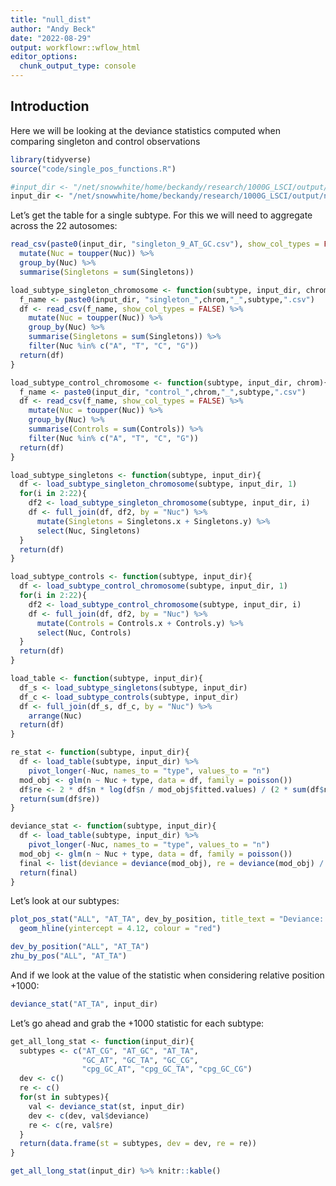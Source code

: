```yaml
---
title: "null_dist"
author: "Andy Beck"
date: "2022-08-29"
output: workflowr::wflow_html
editor_options:
  chunk_output_type: console
---
```


## Introduction

Here we will be looking at the deviance statistics computed when comparing singleton and control observations 

```r
library(tidyverse)
source("code/single_pos_functions.R")

#input_dir <- "/net/snowwhite/home/beckandy/research/1000G_LSCI/output/null_dist/ALL/"
input_dir <- "/net/snowwhite/home/beckandy/research/1000G_LSCI/output/null_dist/no_mask/ALL/"
```

 Let's get the table for a single subtype. For this we will need to aggregate across the 22 autosomes:

```r
read_csv(paste0(input_dir, "singleton_9_AT_GC.csv"), show_col_types = FALSE) %>%
  mutate(Nuc = toupper(Nuc)) %>%
  group_by(Nuc) %>%
  summarise(Singletons = sum(Singletons))
```

 
```r
load_subtype_singleton_chromosome <- function(subtype, input_dir, chrom){
  f_name <- paste0(input_dir, "singleton_",chrom,"_",subtype,".csv")
  df <- read_csv(f_name, show_col_types = FALSE) %>%
    mutate(Nuc = toupper(Nuc)) %>%
    group_by(Nuc) %>%
    summarise(Singletons = sum(Singletons)) %>%
    filter(Nuc %in% c("A", "T", "C", "G"))
  return(df)
}

load_subtype_control_chromosome <- function(subtype, input_dir, chrom){
  f_name <- paste0(input_dir, "control_",chrom,"_",subtype,".csv")
  df <- read_csv(f_name, show_col_types = FALSE) %>%
    mutate(Nuc = toupper(Nuc)) %>%
    group_by(Nuc) %>%
    summarise(Controls = sum(Controls)) %>%
    filter(Nuc %in% c("A", "T", "C", "G"))
  return(df)
}

load_subtype_singletons <- function(subtype, input_dir){
  df <- load_subtype_singleton_chromosome(subtype, input_dir, 1)
  for(i in 2:22){
    df2 <- load_subtype_singleton_chromosome(subtype, input_dir, i)
    df <- full_join(df, df2, by = "Nuc") %>%
      mutate(Singletons = Singletons.x + Singletons.y) %>%
      select(Nuc, Singletons)
  }
  return(df)
}

load_subtype_controls <- function(subtype, input_dir){
  df <- load_subtype_control_chromosome(subtype, input_dir, 1)
  for(i in 2:22){
    df2 <- load_subtype_control_chromosome(subtype, input_dir, i)
    df <- full_join(df, df2, by = "Nuc") %>%
      mutate(Controls = Controls.x + Controls.y) %>%
      select(Nuc, Controls)
  }
  return(df)
}

load_table <- function(subtype, input_dir){
  df_s <- load_subtype_singletons(subtype, input_dir)
  df_c <- load_subtype_controls(subtype, input_dir)
  df <- full_join(df_s, df_c, by = "Nuc") %>%
    arrange(Nuc)
  return(df)
}

re_stat <- function(subtype, input_dir){
  df <- load_table(subtype, input_dir) %>%
    pivot_longer(-Nuc, names_to = "type", values_to = "n") 
  mod_obj <- glm(n ~ Nuc + type, data = df, family = poisson())
  df$re <- 2 * df$n * log(df$n / mod_obj$fitted.values) / (2 * sum(df$n))
  return(sum(df$re))
}

deviance_stat <- function(subtype, input_dir){
  df <- load_table(subtype, input_dir) %>%
    pivot_longer(-Nuc, names_to = "type", values_to = "n")
  mod_obj <- glm(n ~ Nuc + type, data = df, family = poisson())
  final <- list(deviance = deviance(mod_obj), re = deviance(mod_obj) / (2*sum(df$n)))
  return(final)
}
```

Let's look at our subtypes:

```r
plot_pos_stat("ALL", "AT_TA", dev_by_position, title_text = "Deviance: ", ylab_text = "Deviance") +
  geom_hline(yintercept = 4.12, colour = "red")

dev_by_position("ALL", "AT_TA")
zhu_by_pos("ALL", "AT_TA")
```

And if we look at the value of the statistic when considering relative position +1000:

```r
deviance_stat("AT_TA", input_dir)
```

Let's go ahead and grab the +1000 statistic for each subtype:

```r
get_all_long_stat <- function(input_dir){
  subtypes <- c("AT_CG", "AT_GC", "AT_TA",
                "GC_AT", "GC_TA", "GC_CG",
                "cpg_GC_AT", "cpg_GC_TA", "cpg_GC_CG")
  dev <- c()
  re <- c()
  for(st in subtypes){
    val <- deviance_stat(st, input_dir)
    dev <- c(dev, val$deviance)
    re <- c(re, val$re)
  }
  return(data.frame(st = subtypes, dev = dev, re = re))
}

get_all_long_stat(input_dir) %>% knitr::kable()
```


